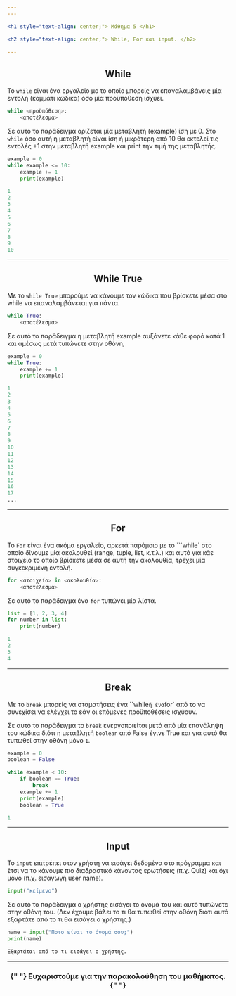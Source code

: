 ```yaml
---
---

<h1 style="text-align: center;"> Μάθημα 5 </h1>

<h2 style="text-align: center;"> While, For και input. </h2>

---
```


<h2 style="text-align: center;"> While </h2>

To `while` είναι ένα εργαλείο με το οποίο μπορείς να επαναλαμβάνεις μία εντολή (κομμάτι κώδικα) όσο μία προϋπόθεση ισχύει.

```python
while <προϋπόθεση>:
    <αποτέλεσμα>
```

Σε αυτό το παράδειγμα ορίζεται μία μεταβλητή (example) ίση με 0. Στο `while` όσο αυτή η μεταβλητή είναι ίση ή μικρότερη από 10 θα εκτελεί τις εντολές +1 στην μεταβλητή example και print την τιμή της μεταβλητής.

```python
example = 0
while example <= 10:
    example += 1
    print(example)

1
2
3
4
5
6
7
8
9
10
```

---

<h2 style="text-align: center;"> While True </h2>

Με το `while True` μπορούμε να κάνουμε τον κώδικα που βρίσκετε μέσα στο while να επαναλαμβάνεται για πάντα.

```python
while True:
    <αποτέλεσμα>
```

Σε αυτό το παράδειγμα η μεταβλητή example αυξάνετε κάθε φορά κατά 1 και αμέσως μετά τυπώνετε στην οθόνη,

```python
example = 0
while True:
    example += 1
    print(example)

1
2
3
4
5
6
7
8
9
10
11
12
13
14
15
16
17
...

```

---

<h2 style="text-align: center;"> For </h2>

To `For` είναι ένα ακόμα εργαλείο, αρκετά παρόμοιο με το ```while` στο οποίο δίνουμε μία ακολουθεί (range, tuple, list, κ.τ.λ.) και αυτό για κάε στοιχείο το οποίο βρίσκετε μέσα σε αυτή την ακολουθία, τρέχει μία συγκεκριμένη εντολή.

```python
for <στοιχείο> in <ακολουθία>:
    <αποτέλεσμα>
```

Σε αυτό το παράδειγμα ένα `for` τυπώνει μία λίστα.

```python
list = [1, 2, 3, 4]
for number in list:
    print(number)

1
2
3
4
```

---

<h2 style="text-align: center;"> Break </h2>

Με το `break` μπορείς να σταματήσεις ένα ``while` ή ένα `for` από το να συνεχίσει να ελέγχει το εάν οι επόμενες προϋποθέσεις ισχύουν.

Σε αυτό το παράδειγμα το `break` ενεργοποιείται μετά από μία επανάληψη του κώδικα διότι η μεταβλητή `boolean` από False έγινε True και για αυτό θα τυπωθεί στην οθόνη μόνο `1`.

```python
example = 0
boolean = False

while example < 10:
    if boolean == True:
        break
    example += 1
    print(example)
    boolean = True

1
```

---

<h2 style="text-align: center;"> Input </h2>

Το `input` επιτρέπει στον χρήστη να εισάγει δεδομένα στο πρόγραμμα και έτσι να το κάνουμε πιο διαδραστικό κάνοντας ερωτήσεις (π.χ. Quiz) και όχι μόνο (π.χ. εισαγωγή user name).

```python
input("κείμενο")
```

Σε αυτό το παράδειγμα ο χρήστης εισάγει το όνομά του και αυτό τυπώνετε στην οθόνη του. (Δεν έχουμε βάλει το τι θα τυπωθεί στην οθόνη διότι αυτό εξαρτάτε από το τι θα εισάγει ο χρήστης.)

```python
name = input("Ποιο είναι το όνομά σου;")
print(name)

Εξαρτάται από το τι εισάγει ο χρήστης.
```

---

<h3 style="text-align: center;">
  {" "}
  Ευχαριστούμε για την παρακολούθηση του μαθήματος.{" "}
</h3>
